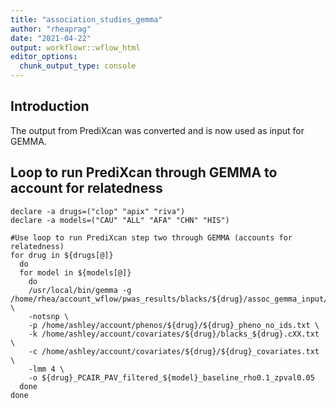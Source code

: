```yaml
---
title: "association_studies_gemma"
author: "rheaprag"
date: "2021-04-22"
output: workflowr::wflow_html
editor_options:
  chunk_output_type: console
---
```


## Introduction

The output from PrediXcan was converted and is now used as input for GEMMA.

## Loop to run PrediXcan through GEMMA to account for relatedness

```{}
declare -a drugs=("clop" "apix" "riva")
declare -a models=("CAU" "ALL" "AFA" "CHN" "HIS")

#Use loop to run PrediXcan step two through GEMMA (accounts for relatedness)
for drug in ${drugs[@]}
  do
  for model in ${models[@]}
    do
    /usr/local/bin/gemma -g /home/rhea/account_wflow/pwas_results/blacks/${drug}/assoc_gemma_input/blacks_${drug}_PCAIR_PAV_filtered_${model}_baseline_rho0.1_zpval0.05_gemma.txt \
    -notsnp \
    -p /home/ashley/account/phenos/${drug}/${drug}_pheno_no_ids.txt \
    -k /home/ashley/account/covariates/${drug}/blacks_${drug}.cXX.txt \
    -c /home/ashley/account/covariates/${drug}/${drug}_covariates.txt \
    -lmm 4 \
    -o ${drug}_PCAIR_PAV_filtered_${model}_baseline_rho0.1_zpval0.05
  done
done
```
